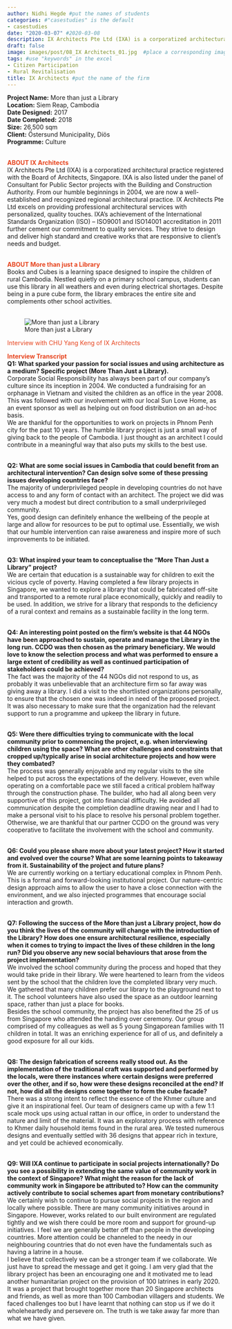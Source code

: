 ```yaml
---
author: Nidhi Hegde #put the names of students
categories: #"casestudies" is the default 
- casestudies
date: "2020-03-07" #2020-03-08
description: IX Architects Pte Ltd (IXA) is a corporatized architectural practice registered with the Board of Architects, Singapore.  IX Architects Pte Ltd excels on providing professional architectural services with personalized, quality touches.  They strive to design and deliver high standard and creative works that are responsive to client’s needs and budget. #brief description about the firm
draft: false
image: images/post/08_IX Architects_01.jpg  #place a corresponding image in the "images" => "post"
tags: #use "keywords" in the excel
- Citizen Participation
- Rural Revitalisation
title: IX Architects #put the name of the firm
---
```


__Project Name:__ More than just a Library <br>
__Location:__ Siem Reap, Cambodia <br>
__Date Designed:__ 2017 <br>
__Date Completed:__ 2018 <br>
__Size:__ 26,500 sqm<br>
__Client:__ Östersund Municipality, Diös <br>
__Programme:__ Culture
<br><br>

<span style="color:#E7451F">__ABOUT IX Architects__</span><br>
IX Architects Pte Ltd (IXA) is a corporatized architectural practice registered with the Board of Architects, Singapore. IXA is also listed under the panel of Consultant for Public Sector projects with the Building and Construction Authority. From our humble beginnings in 2004, we are now a well-established and recognized regional architectural practice. IX Architects Pte Ltd excels on providing professional architectural services with personalized, quality touches. IXA’s achievement of the International Standards Organization (ISO) – ISO9001 and ISO14001 accreditation in 2011 further cement our commitment to quality services. They strive to design and deliver high standard and creative works that are responsive to client’s needs and budget. <br><br>

<span style="color:#E7451F">__ABOUT More than just a Library__</span><br>
Books and Cubes is a learning space designed to inspire the children of rural Cambodia. Nestled quietly on a primary school campus, students can use this library in all weathers and even during electrical shortages. Despite being in a pure cube form, the library embraces the entire site and complements other school activities. <br><br>

<!-- Photo of the project -->

<!-- ![caption: name of the project](https://socialarchi.github.io/images/post/"name of the file") 
example below-->

![More than just a Library](https://socialarchi.github.io/images/post/08_IX Architects_02.jpg) 

<span style="color:#E7451F">Interview with CHU Yang Keng of IX Architects</span><br>
<!--
<span style="color:#E7451F">__Insights and Takeaways__</span><br>
__1. ADVICE TO YOUNG ARCHITECTS?__<br>
- <br><br>
__2. HOW DOES COVID AFFECT YOUR WORK?__<br>
- <br><br>
__3. BOOKS TO RECOMMEND?__<br>
- <br><br>
-->

<span style="color:#E7451F">__Interview Transcript__</span><br>
__Q1: What sparked your passion for social issues and using architecture as a medium? Specific project (More Than Just a Library).__<br>
Corporate Social Responsibility has always been part of our company’s culture since its inception in 2004.  We conducted a fundraising for an orphanage in Vietnam and visited the children as an office in the year 2008. This was followed with our involvement with our local Sun Love Home, as an event sponsor as well as helping out on food distribution on an ad-hoc basis.  <br>
We are thankful for the opportunities to work on projects in Phnom Penh city for the past 10 years.  The humble library project is just a small way of giving back to the people of Cambodia. I just thought as an architect I could contribute in a meaningful way that also puts my skills to the best use. <br><br>

__Q2: What are some social issues in Cambodia that could benefit from an architectural intervention? Can design solve some of these pressing issues developing countries face?__<br>
The majority of underprivileged people in developing countries do not have access to and any form of contact with an architect.   The project we did was very much a modest but direct contribution to a small underprivileged community.  <br>
Yes, good design can definitely enhance the wellbeing of the people at large and allow for resources to be put to optimal use.  Essentially, we wish that our humble intervention can raise awareness and inspire more of such improvements to be initiated. <br><br>

__Q3: What inspired your team to conceptualise the “More Than Just a Library” project?__<br>
We are certain that education is a sustainable way for children to exit the vicious cycle of poverty. Having completed a few library projects in Singapore, we wanted to explore a library that could be fabricated off-site and transported to a remote rural place economically, quickly and readily to be used. In addition, we strive for a library that responds to the deficiency of a rural context and remains as a sustainable facility in the long term. <br><br>

__Q4: An interesting point posted on the firm’s website is that 44 NGOs have been approached to sustain, operate and manage the Library in the long run. CCDO was then chosen as the primary beneficiary. We would love to know the selection process and what was performed to ensure a large extent of credibility as well as continued participation of stakeholders could be achieved?__<br>
The fact was the majority of the 44 NGOs did not respond to us, as probably it was unbelievable that an architecture firm so far away was giving away a library.  I did a visit to the shortlisted organizations personally, to ensure that the chosen one was indeed in need of the proposed project.  It was also necessary to make sure that the organization had the relevant support to run a programme and upkeep the library in future. <br><br>

__Q5: Were there difficulties trying to communicate with the local community prior to commencing the project, e.g. when interviewing children using the space? What are other challenges and constraints that cropped up/typically arise in social architecture projects and how were they combated?__<br>
The process was generally enjoyable and my regular visits to the site helped to put across the expectations of the delivery.   However, even while operating on a comfortable pace we still faced a critical problem halfway through the construction phase.  The builder, who had all along been very supportive of this project, got into financial difficulty.  He avoided all communication despite the completion deadline drawing near and I had to make a personal visit to his place to resolve his personal problem together.  Otherwise, we are thankful that our partner CCDO on the ground was very cooperative to facilitate the involvement with the school and community. <br><br>

__Q6: Could you please share more about your latest project? How it started and evolved over the course? What are some learning points to takeaway from it.  Sustainability of the project and future plans?__<br>
We are currently working on a tertiary educational complex in Phnom Penh.  This is a formal and forward-looking institutional project.  Our nature-centric design approach aims to allow the user to have a close connection with the environment, and we also injected programmes that encourage social interaction and growth. <br><br>

__Q7: Following the success of the More than just a Library project, how do you think the lives of the community will change with the introduction of the Library? How does one ensure architectural resilience, especially when it comes to trying to impact the lives of these children in the long run? Did you observe any new social behaviours that arose from the project implementation?__<br>
We involved the school community during the process and hoped that they would take pride in their library.  We were heartened to learn from the videos sent by the school that the children love the completed library very much.  We gathered that many children prefer our library to the playground next to it.   The school volunteers have also used the space as an outdoor learning space, rather than just a place for books. <br>
Besides the school community, the project has also benefited the 25 of us from Singapore who attended the handing over ceremony.  Our group comprised of my colleagues as well as 5 young Singaporean families with 11 children in total.   It was an enriching experience for all of us, and definitely a good exposure for all our kids.  <br><br>

__Q8: The design fabrication of screens really stood out. As the implementation of the traditional craft was supported and performed by the locals, were there instances where certain designs were preferred over the other, and if so, how were these designs reconciled at the end? If not, how did all the designs come together to form the cube facade?__<br>
There was a strong intent to reflect the essence of the Khmer culture and give it an inspirational feel.  Our team of designers came up with a few 1:1 scale mock ups using actual rattan in our office, in order to understand the nature and limit of the material.  It was an exploratory process with reference to Khmer daily household items found in the rural area.  We tested numerous designs and eventually settled with 36 designs that appear rich in texture, and yet could be achieved economically. <br><br>

__Q9: Will IXA continue to participate in social projects internationally? Do you see a possibility in extending the same value of community work in the context of Singapore? What might the reason for the lack of community work in Singapore be attributed to? How can the community actively contribute to social schemes apart from monetary contributions?__<br>
We certainly wish to continue to pursue social projects in the region and locally where possible. 
There are many community initiatives around in Singapore.  However, works related to our built environment are regulated tightly and we wish there could be more room and support for ground-up initiatives.  I feel we are generally better off than people in the developing countries.  More attention could be channeled to the needy in our neighbouring countries that do not even have the fundamentals such as having a latrine in a house. <br>
I believe that collectively we can be a stronger team if we collaborate.  We just have to spread the message and get it going.  I am very glad that the library project has been an encouraging one and it motivated me to lead another humanitarian project on the provision of 100 latrines in early 2020.  It was a project that brought together more than 20 Singapore architects and friends, as well as more than 100 Cambodian villagers and students.  We faced challenges too but I have learnt that nothing can stop us if we do it wholeheartedly and persevere on.  The truth is we take away far more than what we have given.  <br><br>

